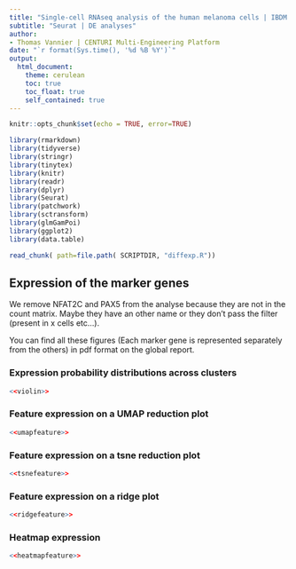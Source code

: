 ```yaml
---
title: "Single-cell RNAseq analysis of the human melanoma cells | IBDM | Marie-Claire Delfini"
subtitle: "Seurat | DE analyses"
author:
- Thomas Vannier | CENTURI Multi-Engineering Platform
date: "`r format(Sys.time(), '%d %B %Y')`"
output:
  html_document: 
    theme: cerulean
    toc: true
    toc_float: true
    self_contained: true
---
```


```r
knitr::opts_chunk$set(echo = TRUE, error=TRUE)
```

```r
library(rmarkdown)
library(tidyverse)
library(stringr)
library(tinytex)
library(knitr)
library(readr)
library(dplyr)
library(Seurat)
library(patchwork)
library(sctransform)
library(glmGamPoi)
library(ggplot2)
library(data.table)
```
[//]: # "Load the various chunks in the various files"
```r
read_chunk( path=file.path( SCRIPTDIR, "diffexp.R"))
```

## Expression of the marker genes

We remove NFAT2C and PAX5 from the analyse because they are not in the count matrix. Maybe they have an other name or they don't pass the filter (present in x cells etc...).

You can find all these figures (Each marker gene is represented separately from the others) in pdf format on the global report. 

### Expression probability distributions across clusters

```r
<<violin>>
```

### Feature expression on a UMAP reduction plot

```r
<<umapfeature>>
```

### Feature expression on a tsne reduction plot

```r
<<tsnefeature>>
```

### Feature expression on a ridge plot

```r
<<ridgefeature>>
```

### Heatmap expression

```r
<<heatmapfeature>>
```